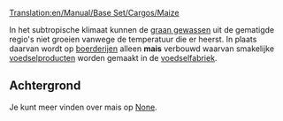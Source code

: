 [[Translation:en/Manual/Base Set/Cargos/Maize]]

{{nl/Vracht|name=Mais
|image=Grain.png
|geproduceerd=[[nl/boerderij|Boerderij]]
|geaccepteerd=[[nl/voedselfabriek|Voedselfabriek]]
}}

In het subtropische klimaat kunnen de [[nl/graan|graan gewassen]] uit de gematigde regio's niet groeien vanwege de temperatuur die er heerst. In plaats daarvan wordt op [[nl/boerderij|boerderijen]] alleen '''mais''' verbouwd waarvan smakelijke [[nl/voedsel|voedselproducten]] worden gemaakt in de [[nl/voedselfabriek|voedselfabriek]].

==Achtergrond==
Je kunt meer vinden over mais op [https://www.wikipedia.org/wiki/Maize None].